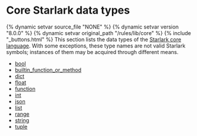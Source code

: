 <html devsite>
<head>
  <meta name="project_path" value="/_project.yaml">
  <meta name="book_path" value="/versions/8.0.0/_book.yaml">
</head>
<body>
<h1 class="page-title">Core Starlark data types</h1>

{% dynamic setvar source_file "NONE" %}
{% dynamic setvar version "8.0.0" %}
{% dynamic setvar original_path "/rules/lib/core" %}
{% include "_buttons.html" %}
This section lists the data types of the <a href='https://github.com/bazelbuild/starlark/blob/master/spec.md#built-in-constants-and-functions'>Starlark core language</a>. With some exceptions, these type names are not valid Starlark symbols; instances of them may be acquired through different means.

<ul>

<li><a href="/versions/8.0.0/rules/lib/core/bool">bool</a></li>

<li><a href="/versions/8.0.0/rules/lib/core/builtin_function_or_method">builtin_function_or_method</a></li>

<li><a href="/versions/8.0.0/rules/lib/core/dict">dict</a></li>

<li><a href="/versions/8.0.0/rules/lib/core/float">float</a></li>

<li><a href="/versions/8.0.0/rules/lib/core/function">function</a></li>

<li><a href="/versions/8.0.0/rules/lib/core/int">int</a></li>

<li><a href="/versions/8.0.0/rules/lib/core/json">json</a></li>

<li><a href="/versions/8.0.0/rules/lib/core/list">list</a></li>

<li><a href="/versions/8.0.0/rules/lib/core/range">range</a></li>

<li><a href="/versions/8.0.0/rules/lib/core/string">string</a></li>

<li><a href="/versions/8.0.0/rules/lib/core/tuple">tuple</a></li>
</ul>
</body>
</html>

